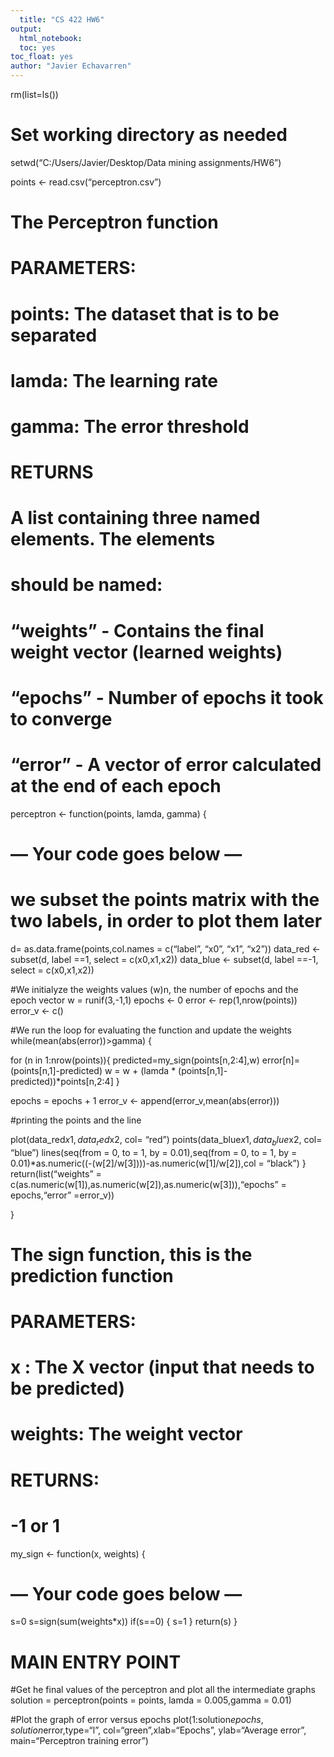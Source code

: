 ---
  title: "CS 422 HW6"
output: 
  html_notebook:
  toc: yes
toc_float: yes
author: "Javier Echavarren"
---
  
rm(list=ls())

# Set working directory as needed
setwd("C:/Users/Javier/Desktop/Data mining assignments/HW6")

points <- read.csv("perceptron.csv")

# The Perceptron function
#
# PARAMETERS:
# points: The dataset that is to be separated
# lamda:  The learning rate
# gamma:  The error threshold
#
# RETURNS
# A list containing three named elements.  The elements
# should be named: 
# "weights" - Contains the final weight vector (learned weights)
# "epochs"  - Number of epochs it took to converge
# "error"   - A vector of error calculated at the end of each epoch

perceptron <- function(points, lamda, gamma) {

# --- Your code goes below ---

# we subset the points matrix with the two labels, in order to plot them later
  d= as.data.frame(points,col.names = c("label", "x0", "x1", "x2"))
  data_red <- subset(d, label ==1, select = c(x0,x1,x2))
  data_blue <- subset(d, label ==-1, select = c(x0,x1,x2))
  
  
#We initialyze the weights values (w)n, the number of epochs and the epoch vector
 w = runif(3,-1,1)
  epochs <- 0
  error <- rep(1,nrow(points))
  error_v <- c()
  
#We run the loop for evaluating the function and update the weights
  while(mean(abs(error))>gamma) {
  
  for (n in 1:nrow(points)){
    predicted=my_sign(points[n,2:4],w)
    error[n]=(points[n,1]-predicted)
    w = w + (lamda * (points[n,1]-predicted))*points[n,2:4]
  }
  
  
  epochs = epochs + 1
  error_v <- append(error_v,mean(abs(error)))
    
#printing the points and the line

  plot(data_red$x1,data_red$x2, col= "red")
  points(data_blue$x1,data_blue$x2, col= "blue")
  lines(seq(from = 0, to = 1, by = 0.01),seq(from = 0, to = 1, by = 0.01)*as.numeric((-(w[2]/w[3])))-as.numeric(w[1]/w[2]),col = "black")
  }
return(list("weights" = c(as.numeric(w[1]),as.numeric(w[2]),as.numeric(w[3])),"epochs" = epochs,"error" =error_v))

}

# The sign function, this is the prediction function
# PARAMETERS:
# x : The X vector (input that needs to be predicted)
# weights: The weight vector
# RETURNS:
# -1 or 1

my_sign <- function(x, weights) {

# --- Your code goes below ---
  s=0
  s=sign(sum(weights*x))
  if(s==0) {
    s=1
  }
  return(s)
}

# MAIN ENTRY POINT
#Get he final values of the perceptron and plot all the intermediate graphs
solution = perceptron(points = points, lamda = 0.005,gamma = 0.01)

#Plot the graph of error versus epochs
plot(1:solution$epochs,solution$error,type="l", col="green",xlab="Epochs", ylab="Average error", main="Perceptron training error")

